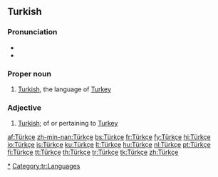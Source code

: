 ==Turkish==

===Pronunciation===
* {{IPA|[ˈt̪yɾktʃe]|lang=tr}}
* {{audio|Turkce.ogg}}

===Proper noun===
{{infl|tr|proper noun}}

# [[Turkish]], the language of [[Turkey]]

===Adjective===
{{infl|tr|adjective}}

# [[Turkish]]; of or pertaining to [[Turkey]]

[[Category:Turkish language|*]]
[[Category:tr:Languages]]

[[af:Türkçe]]
[[zh-min-nan:Türkçe]]
[[bs:Türkçe]]
[[fr:Türkçe]]
[[fy:Türkçe]]
[[hi:Türkçe]]
[[io:Türkçe]]
[[is:Türkçe]]
[[ku:Türkçe]]
[[lt:Türkçe]]
[[hu:Türkçe]]
[[nl:Türkçe]]
[[pt:Türkçe]]
[[fi:Türkçe]]
[[tt:Türkçe]]
[[th:Türkçe]]
[[tr:Türkçe]]
[[tk:Türkçe]]
[[zh:Türkçe]]